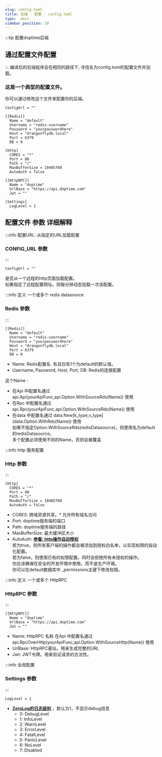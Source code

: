 ```yaml
---
slug: config.toml
title: 后端 - 配置 - config.toml
type:  docs
sidebar_position: 10
---
```


:::tip 配置doptime后端
## 通过配置文件配置
:::
编译后的后端程序会在相同的路径下, 寻找名为config.toml的配置文件并加载。  

### 这是一个典型的配置文件。
你可以通过修改这个文件来配置你的后端。

```text  title="config.toml"
ConfigUrl = ""

[[Redis]]
  Name = "default"
  Username = "redis-username"
  Password = "yourpasswordhere"
  Host = "drangonflydb.local"
  Port = 6379
  DB = 0

[Http]
  CORES = "*"
  Port = 80
  Path = "/"
  MaxBufferSize = 10485760
  AutoAuth = false

[[HttpRPC]]
  Name = "doptime"
  UrlBase = "https://api.doptime.com"
  Jwt = ""

[Settings]
  LogLevel = 1
```


## 配置文件 参数 详细解释

:::info 配置URL: 从指定的URL加载配置
### CONFIG_URL 参数
:::
```text  
ConfigUrl = ""
```
是否从一个远程的http页面加载配置。  
如果指定了远程配置网址。则每分钟动态加载一次该配置。

:::info 定义 一个或多个 redis datasource 
### Redis 参数
:::
```text  
[[Redis]]
  Name = "default"
  Username = "redis-username"
  Password = "yourpasswordhere"
  Host = "drangonflydb.local"
  Port = 6379
  DB = 0
```
- Name: Redis配置名. 有且仅有1个为default的默认值。
- Username, Password, Host, Port, DB: Redis的连接配置

这个Name :
- 在Api 中配置名通过 api.Api(yourApiFunc,api.Option.WithSourceRds(Name)) 使用  
- 在Rpc 中配置名通过 api.Rpc(yourApiFunc,api.Option.WithSourceRds(Name)) 使用  
- 在data 中配置名通过 data.New[k_type,v_type]\(data.Option.WithRds(Name)) 使用  
如果不指定Option.WithSourceRds(redisDatasource)，则使用名为default的redisDatasource。  
多个配置必须使用不同的Name，否则会被覆盖

:::info http 服务配置
### Http 参数
:::
```text  
[Http]
  CORES = "*"
  Port = 80
  Path = "/"
  MaxBufferSize = 10485760
  AutoAuth = false
```
- CORES: 跨域资源共享。* 允许所有域名访问
- Port: doptime服务端的端口
- Path: doptime服务端的路径
- MaxBufferSize: 最大缓冲区大小
- AutoAuth:   **[参看: http操作自动授权  ](../guides/data-access-security)**  
若为true，则所有客户端的操作都会被添加到授权白名单，以实现权限的自动化配置。  
若为false，则使用已有的权限配置。同时会拒绝所有未授权的操作。  
你应该确保在安全的开发环境中使用，而不是生产环境。  
你可以在default数据库中 _permissions主键下修改权限。


:::info 定义 一个或多个 HttpRPC
### HttpRPC 参数
:::
```text  
[[HttpRPC]]
  Name = "doptime"
  UrlBase = "https://api.doptime.com"
  Jwt = ""
```
- Name:  HttpRPC 名称
 在Api 中配置名通过 api.RpcOverHttp(yourApiFunc,api.Option.WithSourceHttp(Name)) 使用  
- UrlBase:  HttpRPC基址。用来生成完整的URL
- Jwt:  JWT令牌。用来验证请求的合法性。



:::info 全局配置
### Settings  参数
:::
```text  
LogLevel = 1
```
- [**ZeroLog的日志级别**](https://github.com/rs/zerolog#:~:text=zerolog%20allows%20for%20logging%20at%20the%20following%20levels) ，默认为1，不显示debug信息  
  - 0: DebugLevel
  - 1: InfoLevel
  - 2: WarnLevel
  - 3: ErrorLevel
  - 4: FatalLevel
  - 5: PanicLevel
  - 6: NoLevel
  - 7: Disabled